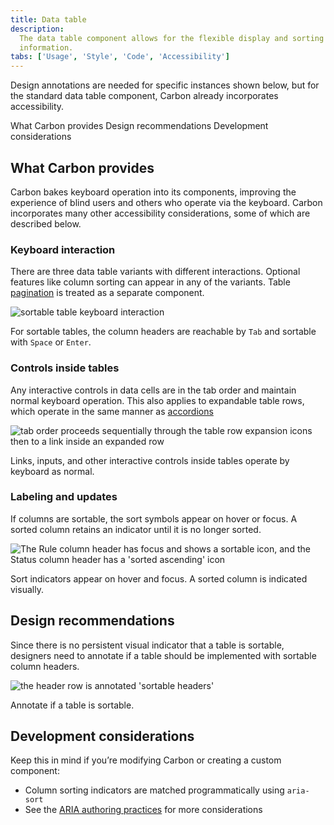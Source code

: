 ```yaml
---
title: Data table
description:
  The data table component allows for the flexible display and sorting of
  information.
tabs: ['Usage', 'Style', 'Code', 'Accessibility']
---
```


<PageDescription>

Design annotations are needed for specific instances shown below, but for the
standard data table component, Carbon already incorporates accessibility.

</PageDescription>

<AnchorLinks>
  <AnchorLink>What Carbon provides</AnchorLink>
  <AnchorLink>Design recommendations</AnchorLink>
  <AnchorLink>Development considerations</AnchorLink>
</AnchorLinks>

## What Carbon provides

Carbon bakes keyboard operation into its components, improving the experience of
blind users and others who operate via the keyboard. Carbon incorporates many
other accessibility considerations, some of which are described below.

### Keyboard interaction

There are three data table variants with different interactions. Optional
features like column sorting can appear in any of the variants. Table
[pagination](https://www.carbondesignsystem.com/components/pagination/usage/) is
treated as a separate component.

<Row>
<Column colLg={8}>

![sortable table keyboard interaction](images/datatable-accessibility-1.png)

</Column>
</Row>

For sortable tables, the column headers are reachable by `Tab` and sortable with
`Space` or `Enter`.

### Controls inside tables

Any interactive controls in data cells are in the tab order and maintain normal
keyboard operation. This also applies to expandable table rows, which operate in
the same manner as
[accordions](https://www.carbondesignsystem.com/components/accordions/usage/)

<Row>
<Column colLg={8}>

![tab order proceeds sequentially through the table row expansion icons then to a link inside an expanded row](images/datatable-accessibility-2.png)

</Column>
</Row>

Links, inputs, and other interactive controls inside tables operate by keyboard
as normal.

### Labeling and updates

If columns are sortable, the sort symbols appear on hover or focus. A sorted
column retains an indicator until it is no longer sorted.

<Row>
<Column colLg={8}>

![The Rule column header has focus and shows a sortable icon, and the Status column header has a 'sorted ascending' icon](images/datatable-accessibility-3.png)

</Column>
</Row>

Sort indicators appear on hover and focus. A sorted column is indicated
visually.

## Design recommendations

Since there is no persistent visual indicator that a table is sortable,
designers need to annotate if a table should be implemented with sortable column
headers.

<Row>
<Column colLg={8}>

![the header row is annotated 'sortable headers'](images/datatable-accessibility-4.png)

</Column>
</Row>

Annotate if a table is sortable.

## Development considerations

Keep this in mind if you’re modifying Carbon or creating a custom component:

- Column sorting indicators are matched programmatically using `aria-sort`
- See the
  [ARIA authoring practices](https://www.w3.org/TR/wai-aria-practices-1.2/#table)
  for more considerations
